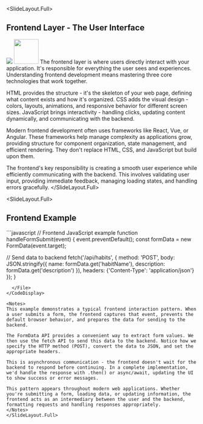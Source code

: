 
<SlideLayout.Full>
## Frontend Layer - The User Interface

<FlexBox justifyContent="space-around" alignItems="flex-start">
  <Image 
    src="https://ctp-presentation-media.s3.us-east-2.amazonaws.com/Full+Stack+Web+Development+-+visual+selection+(1).svg"
  />
  <Image 
    src="https://ctp-presentation-media.s3.us-east-2.amazonaws.com/Full+Stack+Web+Development+-+visual+selection+(2).svg"
    height="65vh"
  />
</FlexBox>

<Notes>
The frontend layer is where users directly interact with your application. It's responsible for everything the user sees and experiences. Understanding frontend development means mastering three core technologies that work together.

HTML provides the structure - it's the skeleton of your web page, defining what content exists and how it's organized. CSS adds the visual design - colors, layouts, animations, and responsive behavior for different screen sizes. JavaScript brings interactivity - handling clicks, updating content dynamically, and communicating with the backend.

Modern frontend development often uses frameworks like React, Vue, or Angular. These frameworks help manage complexity as applications grow, providing structure for component organization, state management, and efficient rendering. They don't replace HTML, CSS, and JavaScript but build upon them.

The frontend's key responsibility is creating a smooth user experience while efficiently communicating with the backend. This involves validating user input, providing immediate feedback, managing loading states, and handling errors gracefully.
</Notes>
</SlideLayout.Full>

<SlideLayout.Full>
## Frontend Example

<CodeDisplay>
  <File name="frontend-example.js">
```javascript
// Frontend JavaScript example
function handleFormSubmit(event) {
  event.preventDefault();
  const formData = new FormData(event.target);
  
  // Send data to backend
  fetch('/api/habits', {
    method: 'POST',
    body: JSON.stringify({
      name: formData.get('habitName'),
      description: formData.get('description')
    }),
    headers: {'Content-Type': 'application/json'}
  });
}
```
  </File>
</CodeDisplay>

<Notes>
This example demonstrates a typical frontend interaction pattern. When a user submits a form, the frontend captures that event, prevents the default browser behavior, and prepares the data for sending to the backend.

The FormData API provides a convenient way to extract form values. We then use the fetch API to send this data to the backend. Notice how we specify the HTTP method (POST), convert the data to JSON, and set the appropriate headers.

This is asynchronous communication - the frontend doesn't wait for the backend to respond before continuing. In a complete implementation, we'd handle the response with .then() or async/await, updating the UI to show success or error messages.

This pattern appears throughout modern web applications. Whether you're submitting a form, loading data, or updating information, the frontend acts as an intermediary between the user and the backend, formatting requests and handling responses appropriately.
</Notes>
</SlideLayout.Full>